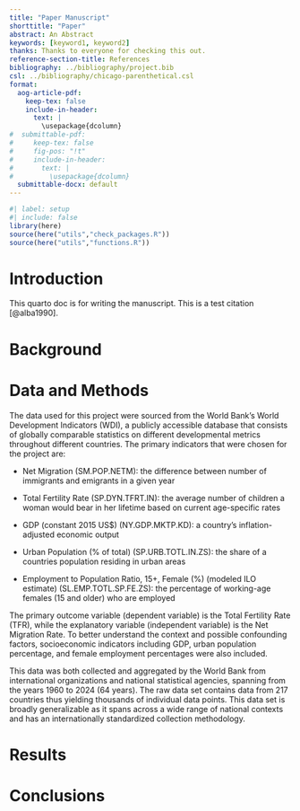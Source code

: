 ```yaml
---
title: "Paper Manuscript"
shorttitle: "Paper"
abstract: An Abstract
keywords: [keyword1, keyword2]
thanks: Thanks to everyone for checking this out.
reference-section-title: References
bibliography: ../bibliography/project.bib
csl: ../bibliography/chicago-parenthetical.csl
format:
  aog-article-pdf:
    keep-tex: false
    include-in-header: 
      text: |
        \usepackage{dcolumn}
#  submittable-pdf:
#     keep-tex: false
#     fig-pos: "!t"
#     include-in-header: 
#       text: |
#         \usepackage{dcolumn}
  submittable-docx: default
---
```


```r
#| label: setup
#| include: false
library(here)
source(here("utils","check_packages.R"))
source(here("utils","functions.R"))
```

# Introduction

This quarto doc is for writing the manuscript. This is a test citation [@alba1990].

# Background

# Data and Methods

The data used for this project were sourced from the World Bank's World Development Indicators (WDI), a publicly accessible database that consists of globally comparable statistics on different developmental metrics throughout different countries. The primary indicators that were chosen for the project are:

-   Net Migration (SM.POP.NETM): the difference between number of immigrants and emigrants in a given year

-   Total Fertility Rate (SP.DYN.TFRT.IN): the average number of children a woman would bear in her lifetime based on current age-specific rates

-   GDP (constant 2015 US\$) (NY.GDP.MKTP.KD): a country's inflation-adjusted economic output

-   Urban Population (% of total) (SP.URB.TOTL.IN.ZS): the share of a countries population residing in urban areas

-   Employment to Population Ratio, 15+, Female (%) (modeled ILO estimate) (SL.EMP.TOTL.SP.FE.ZS): the percentage of working-age females (15 and older) who are employed

The primary outcome variable (dependent variable) is the Total Fertility Rate (TFR), while the explanatory variable (independent variable) is the Net Migration Rate. To better understand the context and possible confounding factors, socioeconomic indicators including GDP, urban population percentage, and female employment percentages were also included.

This data was both collected and aggregated by the World Bank from international organizations and national statistical agencies, spanning from the years 1960 to 2024 (64 years). The raw data set contains data from 217 countries thus yielding thousands of individual data points. This data set is broadly generalizable as it spans across a wide range of national contexts and has an internationally standardized collection methodology.

# Results

# Conclusions
